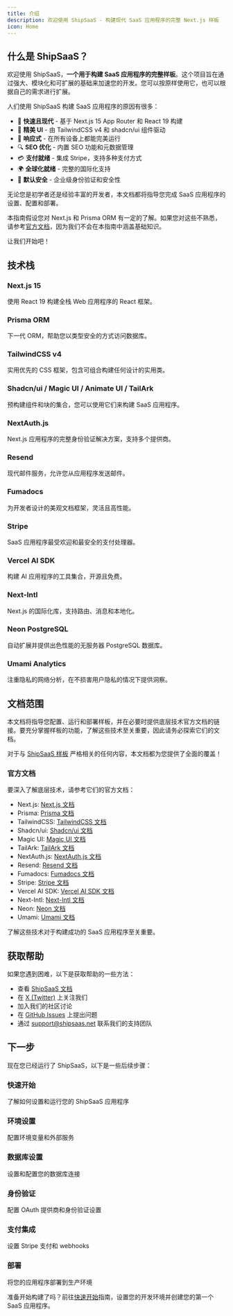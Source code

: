 ```yaml
---
title: 介绍
description: 欢迎使用 ShipSaaS - 构建现代 SaaS 应用程序的完整 Next.js 样板
icon: Home
---
```



## 什么是 ShipSaaS？

欢迎使用 ShipSaaS，**一个用于构建 SaaS 应用程序的完整样板**。这个项目旨在通过强大、模块化和可扩展的基础来加速您的开发。您可以按原样使用它，也可以根据自己的需求进行扩展。

人们使用 ShipSaaS 构建 SaaS 应用程序的原因有很多：

- 🚀 **快速且现代** - 基于 Next.js 15 App Router 和 React 19 构建
- 🎨 **精美 UI** - 由 TailwindCSS v4 和 shadcn/ui 组件驱动
- 📱 **响应式** - 在所有设备上都能完美运行
- 🔍 **SEO 优化** - 内置 SEO 功能和元数据管理
- 💳 **支付就绪** - 集成 Stripe，支持多种支付方式
- 🌍 **全球化就绪** - 完整的国际化支持
- 🔐 **默认安全** - 企业级身份验证和安全性

无论您是初学者还是经验丰富的开发者，本文档都将指导您完成 SaaS 应用程序的设置、配置和部署。

本指南假设您对 Next.js 和 Prisma ORM 有一定的了解。如果您对这些不熟悉，请参考[官方文档](#官方文档)，因为我们不会在本指南中涵盖基础知识。

让我们开始吧！

## 技术栈

### Next.js 15
使用 React 19 构建全栈 Web 应用程序的 React 框架。

### Prisma ORM
下一代 ORM，帮助您以类型安全的方式访问数据库。

### TailwindCSS v4
实用优先的 CSS 框架，包含可组合构建任何设计的实用类。

### Shadcn/ui / Magic UI / Animate UI / TailArk
预构建组件和块的集合，您可以使用它们来构建 SaaS 应用程序。

### NextAuth.js
Next.js 应用程序的完整身份验证解决方案，支持多个提供商。

### Resend
现代邮件服务，允许您从应用程序发送邮件。

### Fumadocs
为开发者设计的美观文档框架，灵活且高性能。

### Stripe
SaaS 应用程序最受欢迎和最安全的支付处理器。

### Vercel AI SDK
构建 AI 应用程序的工具集合，开源且免费。

### Next-Intl
Next.js 的国际化库，支持路由、消息和本地化。

### Neon PostgreSQL
自动扩展并提供出色性能的无服务器 PostgreSQL 数据库。

### Umami Analytics
注重隐私的网络分析，在不损害用户隐私的情况下提供洞察。

## 文档范围

本文档将指导您配置、运行和部署样板，并在必要时提供底层技术官方文档的链接。要充分掌握样板的功能，了解这些技术至关重要，因此请务必探索它们的文档。

对于与 [ShipSaaS 样板](https://shipsaas.net/) 严格相关的任何内容，本文档都为您提供了全面的覆盖！

### 官方文档

要深入了解底层技术，请参考它们的官方文档：

- Next.js: [Next.js 文档](https://nextjs.org/docs)
- Prisma: [Prisma 文档](https://www.prisma.io/docs)
- TailwindCSS: [TailwindCSS 文档](https://tailwindcss.com/docs)
- Shadcn/ui: [Shadcn/ui 文档](https://ui.shadcn.com/docs)
- Magic UI: [Magic UI 文档](https://magicui.design/docs)
- TailArk: [TailArk 文档](https://tailark.com/)
- NextAuth.js: [NextAuth.js 文档](https://next-auth.js.org/getting-started/introduction)
- Resend: [Resend 文档](https://resend.com/docs)
- Fumadocs: [Fumadocs 文档](https://fumadocs.vercel.app/docs)
- Stripe: [Stripe 文档](https://stripe.com/docs)
- Vercel AI SDK: [Vercel AI SDK 文档](https://sdk.vercel.ai/docs)
- Next-Intl: [Next-Intl 文档](https://next-intl.dev/)
- Neon: [Neon 文档](https://neon.tech/docs)
- Umami: [Umami 文档](https://umami.is/docs)

了解这些技术对于构建成功的 SaaS 应用程序至关重要。

## 获取帮助

如果您遇到困难，以下是获取帮助的一些方法：

- 查看 [ShipSaaS 文档](/docs)
- 在 [X (Twitter)](https://twitter.com/shipsaas) 上关注我们
- 加入我们的社区讨论
- 在 [GitHub Issues](https://github.com/ShipSaaSCo/nextjs-template-202507/issues) 上提出问题
- 通过 [support@shipsaas.net](mailto:support@shipsaas.net) 联系我们的支持团队

## 下一步

现在您已经运行了 ShipSaaS，以下是一些后续步骤：

### 快速开始
了解如何设置和运行您的 ShipSaaS 应用程序

### 环境设置
配置环境变量和外部服务

### 数据库设置
设置和配置您的数据库连接

### 身份验证
配置 OAuth 提供商和身份验证设置

### 支付集成
设置 Stripe 支付和 webhooks

### 部署
将您的应用程序部署到生产环境

准备开始构建了吗？前往[快速开始](/docs/getting-started)指南，设置您的开发环境并创建您的第一个 SaaS 应用程序。
